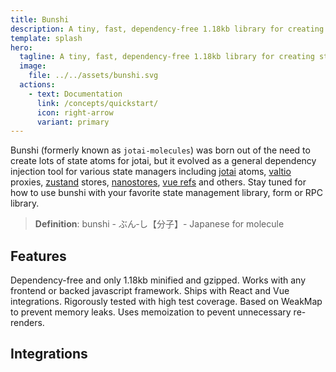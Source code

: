 ```yaml
---
title: Bunshi
description: A tiny, fast, dependency-free 1.18kb library for creating states stores and other dependencies that lets you lift state up or push state down. Works out of the box with React, Vue and vanilla javascript and Typescript.
template: splash
hero:
  tagline: A tiny, fast, dependency-free 1.18kb library for creating states stores and other dependencies that lets you lift state up or push state down.
  image:
    file: ../../assets/bunshi.svg
  actions:
    - text: Documentation
      link: /concepts/quickstart/
      icon: right-arrow
      variant: primary
---
```



Bunshi (formerly known as `jotai-molecules`) was born out of the need to create lots of state atoms for jotai, but it evolved as a general dependency injection tool
for various state managers including [jotai](https://jotai.org/) atoms, [valtio](https://valtio.pmnd.rs/) proxies, [zustand](https://zustand-demo.pmnd.rs/) stores,
[nanostores](https://github.com/nanostores/nanostores), [vue refs](https://vuejs.org/guide/scaling-up/state-management.html#simple-state-management-with-reactivity-api) and
others. Stay tuned for how to use bunshi with your favorite state management library, form or RPC library.

> **Definition**: bunshi - ぶん‐し【分子】- Japanese for molecule

## Features

<CardGrid>
  <Card title="Small" icon="right-arrow">
    Dependency-free and only 1.18kb minified and gzipped.
  </Card>
  <Card title="Flexible" icon="puzzle">
    Works with any frontend or backed javascript framework. Ships with React and
    Vue integrations.
  </Card>
  <Card title="Tested" icon="approve-check">
    Rigorously tested with high test coverage.
  </Card>
  <Card title="Efficient" icon="list-format">
    Based on WeakMap to prevent memory leaks. Uses memoization to pevent
    unnecessary re-renders.
  </Card>
</CardGrid>

## Integrations

<CardGrid>
  <LinkCard
    title="Bunshi React"
    description="Declaratively build your jotai, valtio, zustand, nanostore and other state stores."
    href="/integrations/react/"
  />
  <LinkCard
    title="Bunshi Vue"
    description="Declaractively build your refs, jotai, nanostore and other state stores."
    href="/integrations/vue/"
  />
</CardGrid>
